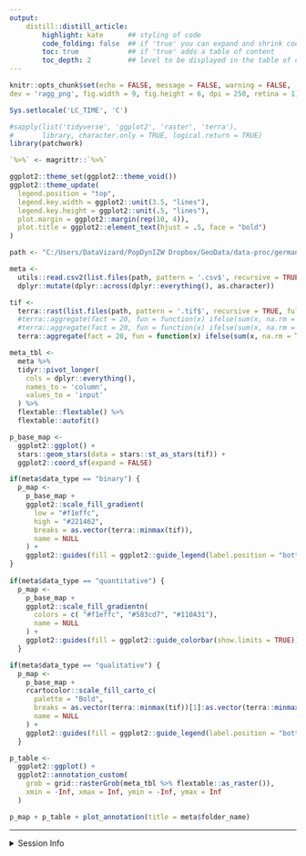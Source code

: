 ```yaml
---
output:
    distill::distill_article:
        highlight: kate      ## styling of code
        code_folding: false  ## if 'true' you can expand and shrink code chunks
        toc: true            ## if 'true' adds a table of content
        toc_depth: 2         ## level to be displayed in the table of content
---
```



```r
knitr::opts_chunk$set(echo = FALSE, message = FALSE, warning = FALSE,
dev = 'ragg_png', fig.width = 9, fig.height = 6, dpi = 250, retina = 1)

Sys.setlocale('LC_TIME', 'C')

#sapply(list('tidyverse', 'ggplot2', 'raster', 'terra'),
#       library, character.only = TRUE, logical.return = TRUE)
library(patchwork)

`%>%` <- magrittr::`%>%`

ggplot2::theme_set(ggplot2::theme_void())
ggplot2::theme_update(
  legend.position = "top",
  legend.key.width = ggplot2::unit(3.5, "lines"),
  legend.key.height = ggplot2::unit(.5, "lines"),
  plot.margin = ggplot2::margin(rep(10, 4)),
  plot.title = ggplot2::element_text(hjust = .5, face = "bold")
)
```


```r
path <- "C:/Users/DataVizard/PopDynIZW Dropbox/GeoData/data-proc/germany/Roads-germany_2022_100m_03035_tif"

meta <- 
  utils::read.csv2(list.files(path, pattern = '.csv$', recursive = TRUE, full.names = TRUE)) %>%
  dplyr::mutate(dplyr::across(dplyr::everything(), as.character))

tif <- 
  terra::rast(list.files(path, pattern = '.tif$', recursive = TRUE, full.names = TRUE)) %>% 
  #terra::aggregate(fact = 20, fun = function(x) ifelse(sum(x, na.rm = TRUE) >= 1, 1, 0)) ## just for now to simulate binary
  #terra::aggregate(fact = 20, fun = function(x) ifelse(sum(x, na.rm = TRUE) >= 1, sum(x, na.rm = TRUE) / 100, 0)) ## just for now to simulate quantitative
  terra::aggregate(fact = 20, fun = function(x) ifelse(sum(x, na.rm = TRUE) >= 1, floor(sum(x, na.rm = TRUE) / 100), 0)) ## just for now to simulate qualitative
```

```r
meta_tbl <- 
  meta %>%
  tidyr::pivot_longer(
    cols = dplyr::everything(),
    names_to = 'column', 
    values_to = 'input'
  ) %>%
  flextable::flextable() %>% 
  flextable::autofit()
```

```r
p_base_map <- 
  ggplot2::ggplot() +
  stars::geom_stars(data = stars::st_as_stars(tif)) +
  ggplot2::coord_sf(expand = FALSE)

if(meta$data_type == "binary") {
  p_map <- 
    p_base_map + 
    ggplot2::scale_fill_gradient(
      low = "#f1effc", 
      high = "#221462", 
      breaks = as.vector(terra::minmax(tif)), 
      name = NULL
    ) +
    ggplot2::guides(fill = ggplot2::guide_legend(label.position = "bottom"))
}
  
if(meta$data_type == "quantitative") {
  p_map <- 
    p_base_map + 
    ggplot2::scale_fill_gradientn(
      colors = c( "#f1effc", "#583cd7", "#110A31"),
      name = NULL
    ) +
    ggplot2::guides(fill = ggplot2::guide_colorbar(show.limits = TRUE))
  }

if(meta$data_type == "qualitative") {
  p_map <- 
    p_base_map + 
    rcartocolor::scale_fill_carto_c(
      palette = "Bold",
      breaks = as.vector(terra::minmax(tif))[1]:as.vector(terra::minmax(tif))[2],
      name = NULL
    ) +
    ggplot2::guides(fill = ggplot2::guide_legend(label.position = "bottom"))
  }
```


```r
p_table <- 
  ggplot2::ggplot() +
  ggplot2::annotation_custom(
    grob = grid::rasterGrob(meta_tbl %>% flextable::as_raster()), 
    xmin = -Inf, xmax = Inf, ymin = -Inf, ymax = Inf
  ) 
```


```r
p_map + p_table + plot_annotation(title = meta$folder_name)
```

***

<details><summary>Session Info</summary>

```r
Sys.time()
sessionInfo()
```

</details>
